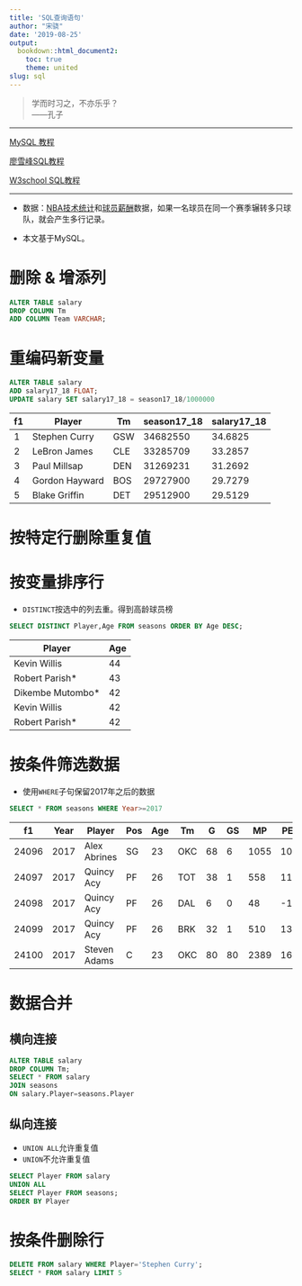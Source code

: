 ```yaml
---
title: 'SQL查询语句'
author: "宋骁"
date: '2019-08-25'
output:
  bookdown::html_document2:
    toc: true
    theme: united
slug: sql
---
```


>学而时习之，不亦乐乎？      
——孔子

---

[MySQL 教程](http://www.runoob.com/mysql/mysql-tutorial.html)

[廖雪峰SQL教程](https://www.liaoxuefeng.com/wiki/1177760294764384)

[W3school SQL教程](https://www.w3school.com.cn/sql/index.asp)

---

+ 数据：[NBA技术统计](https://www.kaggle.com/drgilermo/nba-players-stats)和[球员薪酬](https://www.kaggle.com/koki25ando/salary)数据，如果一名球员在同一个赛季辗转多只球队，就会产生多行记录。

+ 本文基于MySQL。



# 删除 & 增添列 
```sql
ALTER TABLE salary 
DROP COLUMN Tm
ADD COLUMN Team VARCHAR;
```

# 重编码新变量

```sql
ALTER TABLE salary 
ADD salary17_18 FLOAT;
UPDATE salary SET salary17_18 = season17_18/1000000
```

| f1 | Player            | Tm  | season17_18 | salary17_18 |
|----|-------------------|-----|-------------|-------------|
| 1  | Stephen Curry     | GSW | 34682550    | 34.6825     |
| 2  | LeBron James      | CLE | 33285709    | 33.2857     |
| 3  | Paul Millsap      | DEN | 31269231    | 31.2692     |
| 4  | Gordon Hayward    | BOS | 29727900    | 29.7279     |
| 5  | Blake Griffin     | DET | 29512900    | 29.5129     |


# 按特定行删除重复值

# 按变量排序行

+ `DISTINCT`按选中的列去重。得到高龄球员榜

```sql
SELECT DISTINCT Player,Age FROM seasons ORDER BY Age DESC;
```
| Player               | Age |
|----------------------|-----|
| Kevin Willis         | 44  |
| Robert Parish*       | 43  |
| Dikembe Mutombo*     | 42  |
| Kevin Willis         | 42  |
| Robert Parish*       | 42  |


# 按条件筛选数据

+ 使用`WHERE`子句保留2017年之后的数据

```sql
SELECT * FROM seasons WHERE Year>=2017
```
| f1    | Year | Player        | Pos | Age | Tm  | G  | GS | MP   | PER  | TS%   |
|-------|------|---------------|-----|-----|-----|----|----|------|------|-------|
| 24096 | 2017 | Alex Abrines  | SG  | 23  | OKC | 68 | 6  | 1055 | 10.1 | 0.56  |
| 24097 | 2017 | Quincy Acy    | PF  | 26  | TOT | 38 | 1  | 558  | 11.8 | 0.565 |
| 24098 | 2017 | Quincy Acy    | PF  | 26  | DAL | 6  | 0  | 48   | -1.4 | 0.355 |
| 24099 | 2017 | Quincy Acy    | PF  | 26  | BRK | 32 | 1  | 510  | 13.1 | 0.587 |
| 24100 | 2017 | Steven Adams  | C   | 23  | OKC | 80 | 80 | 2389 | 16.5 | 0.589 |



# 数据合并

## 横向连接

```sql
ALTER TABLE salary
DROP COLUMN Tm;
SELECT * FROM salary
JOIN seasons
ON salary.Player=seasons.Player
```
## 纵向连接
 
 + `UNION ALL`允许重复值
 + `UNION`不允许重复值
 
```sql
SELECT Player FROM salary
UNION ALL
SELECT Player FROM seasons; 
ORDER BY Player
```



# 按条件删除行
```sql
DELETE FROM salary WHERE Player='Stephen Curry';
SELECT * FROM salary LIMIT 5
```




























